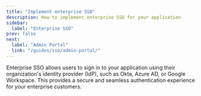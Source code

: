 ```yaml
---
title: "Implement enterprise SSO"
description: How to implement enterprise SSO for your application
sidebar:
  label: "Enterprise SSO"
prev: false
next:
  label: "Admin Portal"
  link: "/guides/sso/admin-portal/"
---
```


Enterprise SSO allows users to sign in to your application using their organization's identity provider (IdP), such as Okta, Azure AD, or Google Workspace. This provides a secure and seamless authentication experience for your enterprise customers.